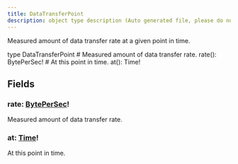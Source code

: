 ```yaml
---
title: DataTransferPoint
description: object type description (Auto generated file, please do not modify)
---
```



Measured amount of data transfer rate at a given point in time.

<GQLCodeSnippet>
<GQLLine><GQLKeyword>type</GQLKeyword> DataTransferPoint <GQLOpen /></GQLLine>
<GQLLine> </GQLLine>
	<GQLLine><GQLTab /><GQLComment># Measured amount of data transfer rate.</GQLComment></GQLLine>
	<GQLLine><GQLTab /><GQLName>rate</GQLName>(): <GQLLink href="/ecdn-api-scalars/BytePerSec">BytePerSec</GQLLink><GQLOperator>!</GQLOperator></GQLLine>
<GQLLine> </GQLLine>
	<GQLLine><GQLTab /><GQLComment># At this point in time.</GQLComment></GQLLine>
	<GQLLine><GQLTab /><GQLName>at</GQLName>(): <GQLLink href="/ecdn-api-scalars/Time">Time</GQLLink><GQLOperator>!</GQLOperator></GQLLine>
<GQLLine> </GQLLine>
<GQLLine><GQLClose /></GQLLine>
</GQLCodeSnippet>


## Fields

### rate: [BytePerSec](/ecdn-api-scalars/BytePerSec)!
Measured amount of data transfer rate.


### at: [Time](/ecdn-api-scalars/Time)!
At this point in time.



